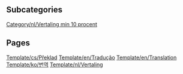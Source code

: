 
== Subcategories ==
[[Category/nl/Vertaling min 10 procent]]

== Pages ==
[[Template/cs/Překlad]]
[[Template/en/Tradução]]
[[Template/en/Translation]]
[[Template/ko/번역]]
[[Template/nl/Vertaling]]
